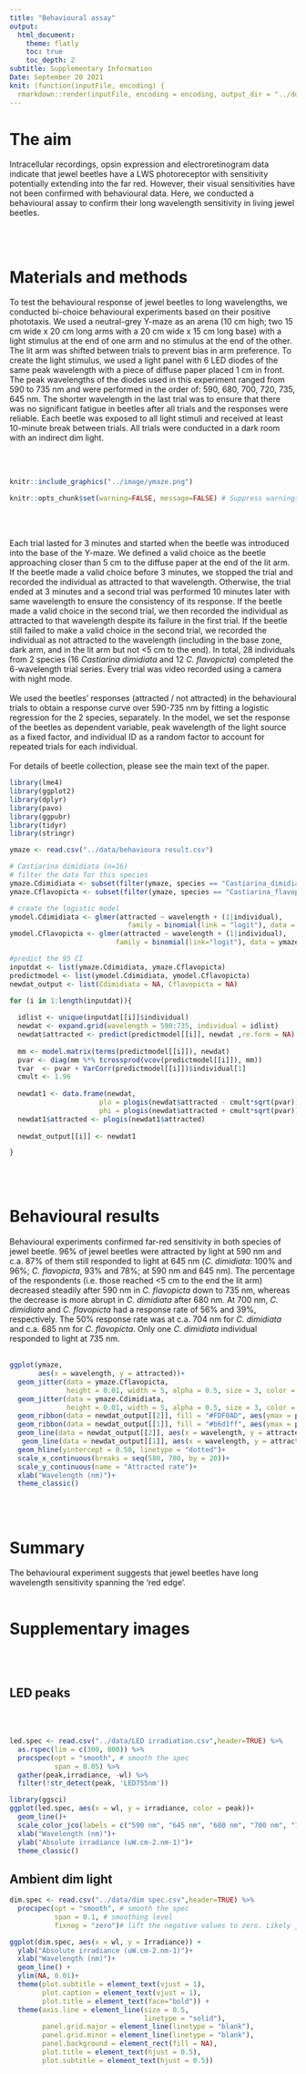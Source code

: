 ```yaml
---
title: "Behavioural assay"
output:
  html_document:
    theme: flatly
    toc: true
    toc_depth: 2
subtitle: Supplementary Information
Date: September 20 2021
knit: (function(inputFile, encoding) {
  rmarkdown::render(inputFile, encoding = encoding, output_dir = "../docs") })
---
```

# The aim

Intracellular recordings, opsin expression and electroretinogram data indicate that jewel beetles have a LWS photoreceptor with sensitivity potentially extending into the far red. However, their visual sensitivities have not been confirmed with behavioural data. Here, we conducted a behavioural assay to confirm their long wavelength sensitivity in living jewel beetles.

</br>
</br>

# Materials and methods

To test the behavioural response of jewel beetles to long wavelengths, we conducted bi-choice behavioural experiments based on their positive phototaxis. We used a neutral-grey Y-maze as an arena (10 cm high; two 15 cm wide x 20 cm long arms with a 20 cm wide x 15 cm long base) with a light stimulus at the end of one arm and no stimulus at the end of the other. The lit arm was shifted between trials to prevent bias in arm preference. To create the light stimulus, we used a light panel with 6 LED diodes of the same peak wavelength with a piece of diffuse paper placed 1 cm in front. The peak wavelengths of the diodes used in this experiment ranged from 590 to 735 nm and were performed in the order of: 590, 680, 700, 720, 735, 645 nm. The shorter wavelength in the last trial was to ensure that there was no significant fatigue in beetles after all trials and the responses were reliable. Each beetle was exposed to all light stimuli and received at least 10-minute break between trials. All trials were conducted in a dark room with an indirect dim light.

</br>
</br>

```r
knitr::include_graphics("../image/ymaze.png")
```

```r
knitr::opts_chunk$set(warning=FALSE, message=FALSE) # Suppress warnings in the HTML output
```

</br>
</br>

Each trial lasted for 3 minutes and started when the beetle was introduced into the base of the Y-maze. We defined a valid choice as the beetle approaching closer than 5 cm to the diffuse paper at the end of the lit arm. If the beetle made a valid choice before 3 minutes, we stopped the trial and recorded the individual as attracted to that wavelength. Otherwise, the trial ended at 3 minutes and a second trial was performed 10 minutes later with same wavelength to ensure the consistency of its response. If the beetle made a valid choice in the second trial, we then recorded the individual as attracted to that wavelength despite its failure in the first trial. If the beetle still failed to make a valid choice in the second trial, we recorded the individual as not attracted to the wavelength (including in the base zone, dark arm, and in the lit arm but not <5 cm to the end). In total, 28 individuals from 2 species (16 *Castiarina dimidiata* and 12 *C. flavopicta*) completed the 6-wavelength trial series. Every trial was video recorded using a camera with night mode.
</br>
</br>
We used the beetles’ responses (attracted / not attracted) in the behavioural trials to obtain a response curve over 590-735 nm by fitting a logistic regression for the 2 species, separately. In the model, we set the response of the beetles as dependent variable, peak wavelength of the light source as a fixed factor, and individual ID as a random factor to account for repeated trials for each individual.
</br>
</br>
For details of beetle collection, please see the main text of the paper.


```r
library(lme4)
library(ggplot2)
library(dplyr)
library(pavo)
library(ggpubr)
library(tidyr)
library(stringr)
```

```r
ymaze <- read.csv("../data/behavioura result.csv")
```

```r
# Castiarina dimidiata (n=16)
# filter the data for this species
ymaze.Cdimidiata <- subset(filter(ymaze, species == "Castiarina_dimidiata" ))
ymaze.Cflavopicta <- subset(filter(ymaze, species == "Castiarina_flavopicta"))

# create the logistic model
ymodel.Cdimidiata <- glmer(attracted ~ wavelength + (1|individual), 
                             family = binomial(link = "logit"), data = ymaze.Cdimidiata)
ymodel.Cflavopicta <- glmer(attracted ~ wavelength + (1|individual), 
                          family = binomial(link="logit"), data = ymaze.Cflavopicta)

#predict the 95 CI
inputdat <- list(ymaze.Cdimidiata, ymaze.Cflavopicta)
predictmodel <- list(ymodel.Cdimidiata, ymodel.Cflavopicta)
newdat_output <- list(Cdimidiata = NA, Cflavopicta = NA)

for (i in 1:length(inputdat)){
  
  idlist <- unique(inputdat[[i]]$individual)
  newdat <- expand.grid(wavelength = 590:735, individual = idlist)
  newdat$attracted <- predict(predictmodel[[i]], newdat ,re.form = NA)
  
  mm <- model.matrix(terms(predictmodel[[i]]), newdat)
  pvar <- diag(mm %*% tcrossprod(vcov(predictmodel[[i]]), mm))
  tvar  <- pvar + VarCorr(predictmodel[[i]])$individual[1]
  cmult <- 1.96
  
  newdat1 <- data.frame(newdat, 
                      plo = plogis(newdat$attracted - cmult*sqrt(pvar)), 
                      phi = plogis(newdat$attracted + cmult*sqrt(pvar))) 
  newdat1$attracted <- plogis(newdat1$attracted)
  
  newdat_output[[i]] <- newdat1

}
```

</br>
</br>

# Behavioural results

Behavioural experiments confirmed far-red sensitivity in both species of jewel beetle. 96% of jewel beetles were attracted by light at 590 nm and c.a. 87% of them still responded to light at 645 nm (*C. dimidiata*: 100% and 96%; *C. flavopicta*, 93% and 78%; at 590 nm and 645 nm). The percentage of the respondents (i.e. those reached <5 cm to the end the lit arm) decreased steadily after 590 nm in *C. flavopicta* down to 735 nm, whereas the decrease is more abrupt in *C. dimidiata* after 680 nm. At 700 nm, *C. dimidiata* and *C. flavopicta* had a response rate of 56% and 39%, respectively. The 50% response rate was at c.a. 704 nm for *C. dimidiata* and c.a. 685 nm for *C. flavopicta*. Only one *C. dimidiata* individual responded to light at 735 nm.
</br>
</br>

```r
ggplot(ymaze, 
       aes(x = wavelength, y = attracted))+
  geom_jitter(data = ymaze.Cflavopicta, 
              height = 0.01, width = 5, alpha = 0.5, size = 3, color = "#ffb700ff")+
  geom_jitter(data = ymaze.Cdimidiata, 
              height = 0.01, width = 5, alpha = 0.5, size = 3, color = "#1c5ab7ff")+
  geom_ribbon(data = newdat_output[[2]], fill = "#FDF0AD", aes(ymax = phi, ymin = plo))+
  geom_ribbon(data = newdat_output[[1]], fill = "#b6d1ff", aes(ymax = phi, ymin = plo))+ 
  geom_line(data = newdat_output[[2]], aes(x = wavelength, y = attracted), color = "#ffb700ff")+
   geom_line(data = newdat_output[[1]], aes(x = wavelength, y = attracted), color = "#1c5ab7ff")+ 
  geom_hline(yintercept = 0.50, linetype = "dotted")+
  scale_x_continuous(breaks = seq(580, 780, by = 20))+
  scale_y_continuous(name = "Attracted rate")+
  xlab("Wavelength (nm)")+
  theme_classic()
```
 
</br>
</br>

# Summary
The behavioural experiment suggests that jewel beetles have long wavelength sensitivity spanning the ‘red edge’.
</br>
</br>

# Supplementary images{.tabset .tabset-fade .tabset-pills}
</br>
</br>

## LED peaks

</br>
</br>

```r
led.spec <- read.csv("../data/LED irradiation.csv",header=TRUE) %>%
  as.rspec(lim = c(300, 800)) %>% 
  procspec(opt = "smooth", # smooth the spec
           span = 0.05) %>% 
  gather(peak,irradiance, -wl) %>% 
  filter(!str_detect(peak, 'LED755nm'))

library(ggsci)
ggplot(led.spec, aes(x = wl, y = irradiance, color = peak))+
  geom_line()+
  scale_color_jco(labels = c("590 nm", "645 nm", "680 nm", "700 nm", "720 nm", "735 nm"))+
  xlab("Wavelength (nm)")+
  ylab("Absolute irradiance (uW.cm-2.nm-1)")+
  theme_classic()
```
## Ambient dim light
```r
dim.spec <- read.csv("../data/dim spec.csv",header=TRUE) %>%
  procspec(opt = "smooth", # smooth the spec
           span = 0.1, # smoothing level
           fixneg = "zero")# lift the negative values to zero. Likely just noise.

ggplot(dim.spec, aes(x = wl, y = Irradiance)) + 
  ylab("Absolute irradiance (uW.cm-2.nm-1)")+ 
  xlab("Wavelength (nm)")+
  geom_line() + 
  ylim(NA, 0.01)+
  theme(plot.subtitle = element_text(vjust = 1),
        plot.caption = element_text(vjust = 1),
        plot.title = element_text(face="bold")) + 
  theme(axis.line = element_line(size = 0.5, 
                                 linetype = "solid"), 
        panel.grid.major = element_line(linetype = "blank"), 
        panel.grid.minor = element_line(linetype = "blank"), 
        panel.background = element_rect(fill = NA),
        plot.title = element_text(hjust = 0.5),
        plot.subtitle = element_text(hjust = 0.5))
```
